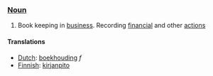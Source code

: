 === [[Noun]] ===

#Book keeping in [[business]]. Recording [[financial]] and other [[action]]s

==== Translations ====

*[[Dutch]]: [[boekhouding]] ''f''
*[[Finnish]]: [[kirjanpito]]